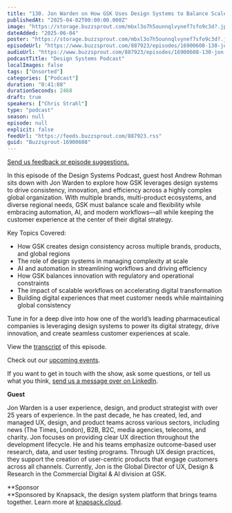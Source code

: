 ```yaml
---
title: "130. Jon Warden on How GSK Uses Design Systems to Balance Scale, Flexibility, and Innovation"
publishedAt: "2025-04-02T00:00:00.000Z"
image: "https://storage.buzzsprout.com/mbxl3o7h5ounnqlvynef7sfo9c3d?.jpg"
dateAdded: "2025-06-04"
poster: "https://storage.buzzsprout.com/mbxl3o7h5ounnqlvynef7sfo9c3d?.jpg"
episodeUrl: "https://www.buzzsprout.com/887923/episodes/16900608-130-jon-warden-on-how-gsk-uses-design-systems-to-balance-scale-flexibility-and-innovation.mp3"
audioUrl: "https://www.buzzsprout.com/887923/episodes/16900608-130-jon-warden-on-how-gsk-uses-design-systems-to-balance-scale-flexibility-and-innovation.mp3"
podcastTitle: "Design Systems Podcast"
localImages: false
tags: ["Unsorted"]
categories: ["Podcast"]
duration: "0:41:08"
durationSeconds: 2468
draft: true
speakers: ["Chris Strahl"]
type: "podcast"
season: null
episode: null
explicit: false
feedUrl: "https://feeds.buzzsprout.com/887923.rss"
guid: "Buzzsprout-16900608"
---
```

[Send us feedback or episode suggestions.](https://www.buzzsprout.com/twilio/text_messages/887923/open_sms)

In this episode of the Design Systems Podcast, guest host Andrew Rohman sits down with Jon Warden to explore how GSK leverages design systems to drive consistency, innovation, and efficiency across a highly complex global organization. With multiple brands, multi-product ecosystems, and diverse regional needs, GSK must balance scale and flexibility while embracing automation, AI, and modern workflows—all while keeping the customer experience at the center of their digital strategy.

Key Topics Covered:

-   How GSK creates design consistency across multiple brands, products, and global regions
-   The role of design systems in managing complexity at scale
-   AI and automation in streamlining workflows and driving efficiency
-   How GSK balances innovation with regulatory and operational constraints
-   The impact of scalable workflows on accelerating digital transformation
-   Building digital experiences that meet customer needs while maintaining global consistency

Tune in for a deep dive into how one of the world’s leading pharmaceutical companies is leveraging design systems to power its digital strategy, drive innovation, and create seamless customer experiences at scale.

View the [transcript](https://docs.google.com/document/d/1Ld3f_VaypWnlnO9lQ2nlk02TskRggmHb0clV2IGQ8R4/edit?usp=sharing) of this episode.

Check out our [upcoming events](https://www.knapsack.cloud/events).

If you want to get in touch with the show, ask some questions, or tell us what you think, [send us a message over on LinkedIn](https://www.linkedin.com/showcase/design-systems-podcast/?viewAsMember=true).

**Guest**

Jon Warden is a user experience, design, and product strategist with over 25 years of experience. In the past decade, he has created, led, and managed UX, design, and product teams across various sectors, including news (The Times, London), B2B, B2C, media agencies, telecoms, and charity. Jon focuses on providing clear UX direction throughout the development lifecycle. He and his teams emphasize outcome-based user research, data, and user testing programs. Through UX design practices, they support the creation of user-centric products that engage customers across all channels. Currently, Jon is the Global Director of UX, Design & Research in the Commercial Digital & AI division at GSK.

**Sponsor  
**Sponsored by Knapsack, the design system platform that brings teams together. Learn more at [knapsack.cloud](https://www.knapsack.cloud/?utm_source=podcast).
